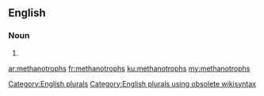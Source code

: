 ==English==

===Noun===
{{head|en}}

# {{plural of|methanotroph}}

[[Category:English plurals]][[Category:English plurals using obsolete wikisyntax]]

[[ar:methanotrophs]]
[[fr:methanotrophs]]
[[ku:methanotrophs]]
[[my:methanotrophs]]